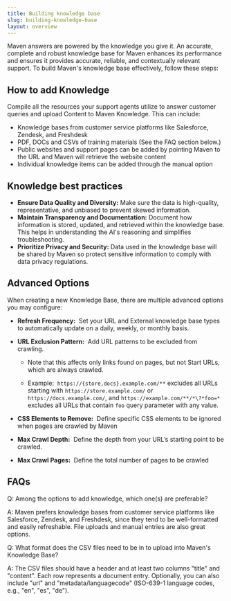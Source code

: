 ```yaml
---
title: Building knowledge base
slug: building-knowledge-base
layout: overview
---
```


Maven answers are powered by the knowledge you give it. An accurate, complete and robust knowledge base for Maven enhances its performance and ensures it provides accurate, reliable, and contextually relevant support. To build Maven's knowledge base effectively, follow these steps:

## How to add Knowledge

Compile all the resources your support agents utilize to answer customer queries and upload Content to Maven Knowledge. This can include:

- Knowledge bases from customer service platforms like Salesforce, Zendesk, and Freshdesk
- PDF, DOCs and CSVs of training materials (See the FAQ section below.)
- Public websites and support pages can be added by pointing Maven to the URL and Maven will retrieve the website content
- Individual knowledge items can be added through the manual option

## Knowledge best practices

- **Ensure Data Quality and Diversity:** Make sure the data is high-quality, representative, and unbiased to prevent skewed information.
- **Maintain Transparency and Documentation:** Document how information is stored, updated, and retrieved within the knowledge base. This helps in understanding the AI's reasoning and simplifies troubleshooting.
- **Prioritize Privacy and Security:** Data used in the knowledge base will be shared by Maven so protect sensitive information to comply with data privacy regulations.

## Advanced Options

When creating a new Knowledge Base, there are multiple advanced options you may configure:

- **Refresh Frequency:**  Set your URL and External knowledge base types to automatically update on a daily, weekly, or monthly basis.

- **URL Exclusion Pattern:**  Add URL patterns to be excluded from crawling. 

  - Note that this affects only links found on pages, but not Start URLs, which are always crawled.

  - Example:  `https://{store,docs}.example.com/**` excludes all URLs starting with `https://store.example.com/` or `https://docs.example.com/`, and `https://example.com/**/*\?*foo=*` excludes all URLs that contain `foo` query parameter with any value.

- **CSS Elements to Remove:**  Define specific CSS elements to be ignored when pages are crawled by Maven

- **Max Crawl Depth:**  Define the depth from your URL’s starting point to be crawled. 

- **Max Crawl Pages:**  Define the total number of pages to be crawled

## FAQs

Q: Among the options to add knowledge, which one(s) are preferable?

A: Maven prefers knowledge bases from customer service platforms like Salesforce, Zendesk, and Freshdesk, since they tend to be well-formatted and easily refreshable. File uploads and manual entries are also great options.

Q: What format does the CSV files need to be in to upload into Maven's Knowledge Base?

A: The CSV files should have a header and at least two columns "title" and "content". Each row represents a document entry. Optionally, you can also include "url" and "metadata/languagecode" (ISO-639-1 language codes, e.g., "en", "es", "de").
